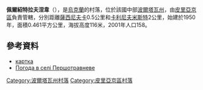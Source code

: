 {{coord|50|17|29|N|32|26|18|E|scale:100000_region:UA|display=title}}

'''佩爾紹特拉夫涅韋'''（{{lang-uk|Першотравневе}}），是[[烏克蘭|烏克蘭]]的村落，位於該國中部[[波爾塔瓦州|波爾塔瓦州]]，由[[皮里亞京區|皮里亞京區]]負責管轄，分別距離[[薩西尼夫卡|薩西尼夫卡]]0.5公里和[[卡利尼夫米斯特|卡利尼夫米斯特]]2公里，始建於1950年，面積0.461平方公里，海拔高度116米，2001年人口158。

==參考資料==
* [http://gska2.rada.gov.ua/pls/z7502/A005?rdat1=09.11.2007&rf7571=42457 картка]{{dead link|date=2017年11月 |bot=InternetArchiveBot |fix-attempted=yes }}
* [http://weather.in.ua/ua/poltavskaja/20040 Погода в селі Першотравневе] {{Wayback|url=http://weather.in.ua/ua/poltavskaja/20040 |date=20111219203348 }}

{{DEFAULTSORT:Першотравневе}}
[[Category:波爾塔瓦州村落|Category:波爾塔瓦州村落]]
[[Category:皮里亞京區村落|Category:皮里亞京區村落]]


{{Poltava-geo-stub}}